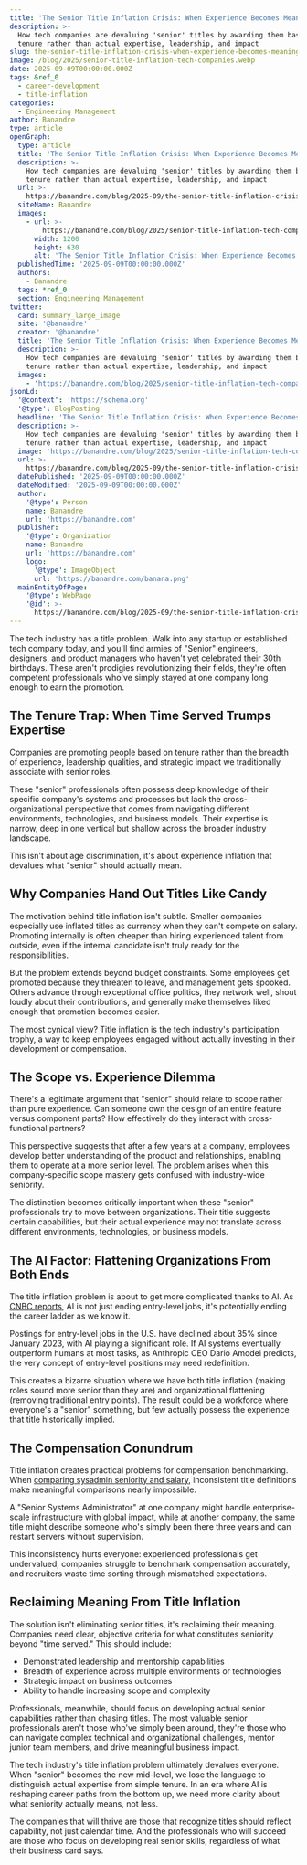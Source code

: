 ```yaml
---
title: 'The Senior Title Inflation Crisis: When Experience Becomes Meaningless'
description: >-
  How tech companies are devaluing 'senior' titles by awarding them based on
  tenure rather than actual expertise, leadership, and impact
slug: the-senior-title-inflation-crisis-when-experience-becomes-meaningless
image: /blog/2025/senior-title-inflation-tech-companies.webp
date: 2025-09-09T00:00:00.000Z
tags: &ref_0
  - career-development
  - title-inflation
categories:
  - Engineering Management
author: Banandre
type: article
openGraph:
  type: article
  title: 'The Senior Title Inflation Crisis: When Experience Becomes Meaningless'
  description: >-
    How tech companies are devaluing 'senior' titles by awarding them based on
    tenure rather than actual expertise, leadership, and impact
  url: >-
    https://banandre.com/blog/2025-09/the-senior-title-inflation-crisis-when-experience-becomes-meaningless
  siteName: Banandre
  images:
    - url: >-
        https://banandre.com/blog/2025/senior-title-inflation-tech-companies.webp
      width: 1200
      height: 630
      alt: 'The Senior Title Inflation Crisis: When Experience Becomes Meaningless'
  publishedTime: '2025-09-09T00:00:00.000Z'
  authors:
    - Banandre
  tags: *ref_0
  section: Engineering Management
twitter:
  card: summary_large_image
  site: '@banandre'
  creator: '@banandre'
  title: 'The Senior Title Inflation Crisis: When Experience Becomes Meaningless'
  description: >-
    How tech companies are devaluing 'senior' titles by awarding them based on
    tenure rather than actual expertise, leadership, and impact
  images:
    - 'https://banandre.com/blog/2025/senior-title-inflation-tech-companies.webp'
jsonLd:
  '@context': 'https://schema.org'
  '@type': BlogPosting
  headline: 'The Senior Title Inflation Crisis: When Experience Becomes Meaningless'
  description: >-
    How tech companies are devaluing 'senior' titles by awarding them based on
    tenure rather than actual expertise, leadership, and impact
  image: 'https://banandre.com/blog/2025/senior-title-inflation-tech-companies.webp'
  url: >-
    https://banandre.com/blog/2025-09/the-senior-title-inflation-crisis-when-experience-becomes-meaningless
  datePublished: '2025-09-09T00:00:00.000Z'
  dateModified: '2025-09-09T00:00:00.000Z'
  author:
    '@type': Person
    name: Banandre
    url: 'https://banandre.com'
  publisher:
    '@type': Organization
    name: Banandre
    url: 'https://banandre.com'
    logo:
      '@type': ImageObject
      url: 'https://banandre.com/banana.png'
  mainEntityOfPage:
    '@type': WebPage
    '@id': >-
      https://banandre.com/blog/2025-09/the-senior-title-inflation-crisis-when-experience-becomes-meaningless
---
```


The tech industry has a title problem. Walk into any startup or established tech company today, and you'll find armies of "Senior" engineers, designers, and product managers who haven't yet celebrated their 30th birthdays. These aren't prodigies revolutionizing their fields, they're often competent professionals who've simply stayed at one company long enough to earn the promotion.

## The Tenure Trap: When Time Served Trumps Expertise

Companies are promoting people based on tenure rather than the breadth of experience, leadership qualities, and strategic impact we traditionally associate with senior roles. 

These "senior" professionals often possess deep knowledge of their specific company's systems and processes but lack the cross-organizational perspective that comes from navigating different environments, technologies, and business models. Their expertise is narrow, deep in one vertical but shallow across the broader industry landscape.

This isn't about age discrimination, it's about experience inflation that devalues what "senior" should actually mean.

## Why Companies Hand Out Titles Like Candy

The motivation behind title inflation isn't subtle. Smaller companies especially use inflated titles as currency when they can't compete on salary. Promoting internally is often cheaper than hiring experienced talent from outside, even if the internal candidate isn't truly ready for the responsibilities.

But the problem extends beyond budget constraints. Some employees get promoted because they threaten to leave, and management gets spooked. Others advance through exceptional office politics, they network well, shout loudly about their contributions, and generally make themselves liked enough that promotion becomes easier.

The most cynical view? Title inflation is the tech industry's participation trophy, a way to keep employees engaged without actually investing in their development or compensation.

## The Scope vs. Experience Dilemma

There's a legitimate argument that "senior" should relate to scope rather than pure experience. Can someone own the design of an entire feature versus component parts? How effectively do they interact with cross-functional partners?

This perspective suggests that after a few years at a company, employees develop better understanding of the product and relationships, enabling them to operate at a more senior level. The problem arises when this company-specific scope mastery gets confused with industry-wide seniority.

The distinction becomes critically important when these "senior" professionals try to move between organizations. Their title suggests certain capabilities, but their actual experience may not translate across different environments, technologies, or business models.

## The AI Factor: Flattening Organizations From Both Ends

The title inflation problem is about to get more complicated thanks to AI. As [CNBC reports](https://www.cnbc.com/2025/09/07/ai-entry-level-jobs-hiring-careers.html), AI is not just ending entry-level jobs, it's potentially ending the career ladder as we know it.

Postings for entry-level jobs in the U.S. have declined about 35% since January 2023, with AI playing a significant role. If AI systems eventually outperform humans at most tasks, as Anthropic CEO Dario Amodei predicts, the very concept of entry-level positions may need redefinition.

This creates a bizarre situation where we have both title inflation (making roles sound more senior than they are) and organizational flattening (removing traditional entry points). The result could be a workforce where everyone's a "senior" something, but few actually possess the experience that title historically implied.

## The Compensation Conundrum

Title inflation creates practical problems for compensation benchmarking. When [comparing sysadmin seniority and salary](https://community.spiceworks.com/t/sysadmin-seniority-salary-check-in-for-2025/1238362), inconsistent title definitions make meaningful comparisons nearly impossible.

A "Senior Systems Administrator" at one company might handle enterprise-scale infrastructure with global impact, while at another company, the same title might describe someone who's simply been there three years and can restart servers without supervision.

This inconsistency hurts everyone: experienced professionals get undervalued, companies struggle to benchmark compensation accurately, and recruiters waste time sorting through mismatched expectations.

## Reclaiming Meaning From Title Inflation

The solution isn't eliminating senior titles, it's reclaiming their meaning. Companies need clear, objective criteria for what constitutes seniority beyond "time served." This should include:

- Demonstrated leadership and mentorship capabilities
- Breadth of experience across multiple environments or technologies
- Strategic impact on business outcomes
- Ability to handle increasing scope and complexity

Professionals, meanwhile, should focus on developing actual senior capabilities rather than chasing titles. The most valuable senior professionals aren't those who've simply been around, they're those who can navigate complex technical and organizational challenges, mentor junior team members, and drive meaningful business impact.

The tech industry's title inflation problem ultimately devalues everyone. When "senior" becomes the new mid-level, we lose the language to distinguish actual expertise from simple tenure. In an era where AI is reshaping career paths from the bottom up, we need more clarity about what seniority actually means, not less.

The companies that will thrive are those that recognize titles should reflect capability, not just calendar time. And the professionals who will succeed are those who focus on developing real senior skills, regardless of what their business card says.

